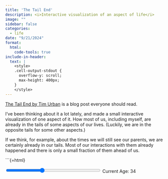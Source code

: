 ```yaml
---
title: 'The Tail End'
description: <i>Interactive visualization of an aspect of life</i>
image: ""
sidebar: false
categories:
  - life
date: "9/21/2024"
format:
  html:
    code-tools: true
include-in-header:
  text: |
    <style>
    .cell-output-stdout {
      overflow-y: scroll;
      max-height: 400px;
    }
    </style>
---
```



[The Tail End by Tim Urban](https://waitbutwhy.com/2015/12/the-tail-end.html) is a blog post everyone should read. 

I've been thinking about it a lot lately, and made a small interactive visualization of one aspect of it. How most of us, including myself, are already in the tails of some aspects of our lives.
(Luckily, we are in the opposite tails for some other aspects.)


If we think, for example, about the times we will still see our parents, we are certainly already in our tails. 
Most of our interactions with them already happened and there is only a small fraction of them ahead of us.


```{=html}
<div>
  <input type="range" id="ageInput" min="0" max="90" value="34" step="1" style="width: 300px;">
  <span id="ageDisplay">Current Age: 34</span>
</div>
<div id="plotDiv" style="width:600px;height:600px;"></div>

<script src="https://cdn.plot.ly/plotly-latest.min.js"></script>

<script>
// Parameters for life expectancy and stages
const life_expectancy = 90;
const childhood_years = 18;
const childhood_interactions_per_year = 365 * 0.9;
const adult_visits_per_year = 10;
const total_dots = 400;
const parent_start_age = 25;
const parent_life_expectancy = 80;

function updatePlot(age) {
    // Calculate parent's current age
    const parent_age = parent_start_age + age;
    
    // Calculate filled interactions
    let filled_interactions;
    if (age <= childhood_years) {
        filled_interactions = age * childhood_interactions_per_year;
    } else {
        filled_interactions = childhood_years * childhood_interactions_per_year;
        const adult_years = Math.min(age - childhood_years, parent_life_expectancy - parent_start_age - childhood_years);
        filled_interactions += adult_years * adult_visits_per_year;
    }
    
    // Cap filled interactions
    const max_adult_years = parent_life_expectancy - parent_start_age - childhood_years;
    const max_interactions = (childhood_years * childhood_interactions_per_year) + max_adult_years * adult_visits_per_year;
    let filled_dots;
    if (parent_age >= parent_life_expectancy) {
        filled_dots = total_dots;
    } else {
        filled_dots = Math.min(Math.floor((filled_interactions / max_interactions) * total_dots), total_dots);
    }

    // Create the grid of dots
    const x = [];
    const y = [];
    const colors = [];
    for (let i = 0; i < total_dots; i++) {
        x.push(i % 20);
        y.push(Math.floor(i / 20));
        colors.push(i < filled_dots ? 'blue' : 'lightgray');
    }

    const data = [{
        x: x,
        y: y,
        mode: 'markers',
        marker: {
            size: 10,
            color: colors
        },
        type: 'scatter'
    }];

    const layout = {
        title: `Remaining Parent Time at Age ${age} (Parent's Age: ${parent_start_age + age})`,
        xaxis: {showgrid: false, zeroline: false, visible: false},
        yaxis: {showgrid: false, zeroline: false, visible: false},
        width: 600,
        height: 600,
        hovermode: false
    };

    Plotly.newPlot('plotDiv', data, layout);
}

const ageInput = document.getElementById('ageInput');
const ageDisplay = document.getElementById('ageDisplay');

ageInput.addEventListener('input', function() {
    const age = parseInt(this.value);
    ageDisplay.textContent = `Current Age: ${age}`;
    updatePlot(age);
});

// Initial plot
updatePlot(34);
</script>